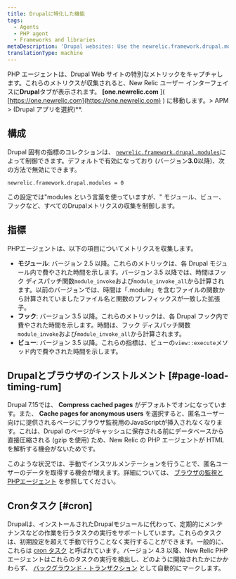 ```yaml
---
title: Drupalに特化した機能
tags:
  - Agents
  - PHP agent
  - Frameworks and libraries
metaDescription: 'Drupal websites: Use the newrelic.framework.drupal.modules INI setting to capture special metrics for modules, hooks, views, and browser instrumentation.'
translationType: machine
---
```


PHP エージェントは、Drupal Web サイトの特別なメトリックをキャプチャします。これらのメトリクスが収集されると、New Relic ユーザー インターフェイスに**Drupal**タブが表示されます。 **\[one.newrelic.com** ]( [https://one.newrelic.com](https://one.newrelic.com) ) に移動します。> APM > (Drupal アプリを選択)\*\*.

## 構成

Drupal 固有の指標のコレクションは、 [`newrelic.framework.drupal.modules`](/docs/php/php-agent-phpini-settings#inivar-framework-drupal-modules)によって制御できます。デフォルトで有効になっており (バージョン**3.0**以降)、次の方法で無効にできます。

```
newrelic.framework.drupal.modules = 0
```

この設定では"modules という言葉を使っていますが、" モジュール、ビュー、フックなど、すべてのDrupalメトリクスの収集を制御します。

## 指標

PHPエージェントは、以下の項目についてメトリクスを収集します。

* **モジュール**: バージョン 2.5 以降。これらのメトリックは、各 Drupal モジュール内で費やされた時間を示します。バージョン 3.5 以降では、時間はフック ディスパッチ関数`module_invoke`および`module_invoke_all`から計算されます。以前のバージョンでは、時間は「.module」を含むファイルの関数から計算されていましたファイル名と関数のプレフィックスが一致した拡張子。
* **フック**: バージョン 3.5 以降。これらのメトリックは、各 Drupal フック内で費やされた時間を示します。時間は、フック ディスパッチ関数`module_invoke`および`module_invoke_all`から計算されます。
* **ビュー**: バージョン 3.5 以降。これらの指標は、ビューの`view::execute`メソッド内で費やされた時間を示します。

## Drupalとブラウザのインストルメント [#page-load-timing-rum]

Drupal 7.15では、 **Compress cached pages** がデフォルトでオンになっています。また、 **Cache pages for anonymous users** を選択すると、匿名ユーザー向けに提供されるページにブラウザ監視用のJavaScriptが挿入されなくなります。これは、Drupal のページがキャッシュに保存される前にデータベースから直接圧縮される (gzip を使用) ため、New Relic の PHP エージェントが HTML を解析する機会がないためです。

このような状況では、手動でインスツルメンテーションを行うことで、匿名ユーザーのデータを取得する機会が増えます。詳細については、 [ブラウザの監視とPHPエージェント](/docs/php/page-load-timing-in-php) を参照してください。

## Cronタスク [#cron]

Drupalは、インストールされたDrupalモジュールに代わって、定期的にメンテナンスなどの作業を行うタスクの実行をサポートしています。これらのタスクは、初期設定を超えて手動で行うことなく実行することができます。一般的に、これらは [cron タスク](https://drupal.org/cron "リンクが新しいウィンドウで開きます") と呼ばれています。バージョン 4.3 以降、New Relic PHP エージェントはこれらのタスクの実行を検出し、どのように開始されたかにかかわらず、 [バックグラウンド・トランザクション](/docs/features/monitoring-background-processes#ui) として自動的にマークします。
